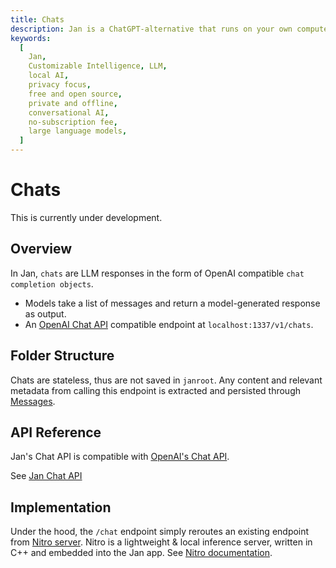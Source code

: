 ```yaml
---
title: Chats
description: Jan is a ChatGPT-alternative that runs on your own computer, with a local API server.
keywords:
  [
    Jan,
    Customizable Intelligence, LLM,
    local AI,
    privacy focus,
    free and open source,
    private and offline,
    conversational AI,
    no-subscription fee,
    large language models,
  ]
---
```



# Chats

<Callout>
  This is currently under development.
</Callout>

## Overview

In Jan, `chats` are LLM responses in the form of OpenAI compatible `chat completion objects`.

- Models take a list of messages and return a model-generated response as output.
- An [OpenAI Chat API](https://platform.openai.com/docs/api-reference/chat) compatible endpoint at `localhost:1337/v1/chats`.

## Folder Structure

Chats are stateless, thus are not saved in `janroot`. Any content and relevant metadata from calling this endpoint is extracted and persisted through [Messages](/docs/engineering/messages).

## API Reference

Jan's Chat API is compatible with [OpenAI's Chat API](https://platform.openai.com/docs/api-reference/chat).

See [Jan Chat API](https://jan.ai/api-reference/#tag/Chat-Completion)

## Implementation

Under the hood, the `/chat` endpoint simply reroutes an existing endpoint from [Nitro server](https://nitro.jan.ai). Nitro is a lightweight & local inference server, written in C++ and embedded into the Jan app. See [Nitro documentation](https://nitro.jan.ai/docs).
